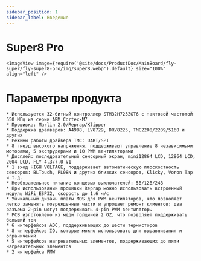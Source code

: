 ```yaml
---
sidebar_position: 1
sidebar_label: Введение
---
```




# Super8 Pro

    
    <ImageView image={require('@site/docs/ProductDoc/MainBoard/fly-super/fly-super8-pro/img/super8.webp').default} size="100%" align="left" />


# Параметры продукта

    * Используется 32-битный контроллер STM32H723ZGT6 с тактовой частотой 550 МГц из серии ARM Cortex-M7
    * Прошивка: Marlin 2.0/Reprap/Klipper
    * Поддержка драйверов: A4988, LV8729, DRV8225, TMC2208/2209/5160 и других
    * Режимы работы драйвера TMC: UART/SPI
    * 8 гнезд высокого напряжения, поддерживают управление 8 независимыми моторами, 5 экструдерами и 10 PWM вентиляторами
    * Дисплей: последовательный сенсорный экран, mini12864 LCD, 12864 LCD, 2004 LCD, FLY 4.3/7.0 V1
    * 1 вход HIGH VOLTAGE, поддерживает автоматическую плоскостность сенсоров: BLTouch, PL08N и других близких сенсоров, Klicky, Voron Tap и т.д.
    * Необязательное питание концевых выключателей: 5В/12В/24В
    * При использовании прошивки Reprap можно использовать встроенный модуль WiFi ESP32, скорость до 1.6 м/с
    * Уникальный дизайн платы MOS для PWM вентиляторов, что позволяет легко заменять поврежденные части и упрощает ремонт клиентов; два разъема 2-pin могут поддерживать 4-pin PWM вентиляторы
    * PCB изготовлено из меди толщиной 2 OZ, что позволяет поддерживать больший ток
    * 6 интерфейсов ADC, поддерживающих до шести термисторов
    * 8 интерфейсов IO, которые можно использовать для выравнивания и ограничений
    * 5 интерфейсов нагревательных элементов, поддерживающих до пяти нагревательных элементов
    * 2 интерфейса PMW
